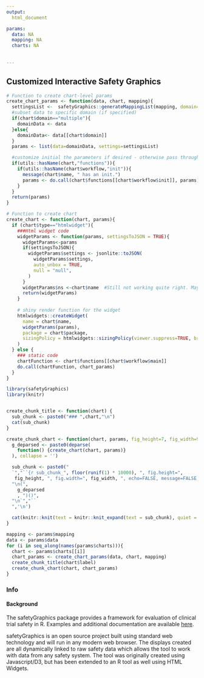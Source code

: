```yaml
---
output:
  html_document

params:
  data: NA
  mapping: NA
  charts: NA
  
  
---
```


## Customized Interactive Safety Graphics {.tabset .tabset-fade} 

```r

# Function to create chart-level params
create_chart_params <- function(data, chart, mapping){
  settingsList <-  safetyGraphics::generateMappingList(mapping, domain=chart$domain)
  #subset data to specific domain (if specified)
  if(chart$domain=="multiple"){
    domainData <- data
  }else{
    domainData<- data[[chart$domain]]
  }
  params <- list(data=domainData, settings=settingsList)

  #customize initial the parameters if desired - otherwise pass through domain level data and mapping)
  if(utils::hasName(chart,"functions")){
    if(utils::hasName(chart$workflow,"init")){
      message(chart$name, " has an init.")
      params <- do.call(chart$functions[[chart$workflow$init]], params)
    }
  }
  return(params)
}

# Function to create chart
create_chart <- function(chart, params){
  if (chart$type=="htmlwidget"){
    ###Html widget code
    widgetParams <- function(params, settingsToJSON = TRUE){
      widgetParams<-params
      if(settingsToJSON){
        widgetParams$settings <- jsonlite::toJSON(
          widgetParams$settings,
          auto_unbox = TRUE,
          null = "null",  
        )
      }
      widgetParams$ns <-chart$name  #Still not working quite right. May need to refactor widgets a bit to, since some use this parameter to select the location of the wrapper div. there's no easy way to set this to the random widget value (e.g. "htmlwidget-638ca0176b34007fbdf9")
      return(widgetParams)
    }
    
    # shiny render function for the widget 
    htmlwidgets::createWidget(
      name = chart$name,
      widgetParams(params),
      package = chart$package,
      sizingPolicy = htmlwidgets::sizingPolicy(viewer.suppress=TRUE, browser.external = TRUE),     
    )  
  } else {
    ### static code
    chartFunction <- chart$functions[[chart$workflow$main]]
    do.call(chartFunction, chart_params)  
  }  
}
```


```r
library(safetyGraphics)
library(knitr)


create_chunk_title <- function(chart) {
  sub_chunk <- paste0("### ",chart,"\n")
  cat(sub_chunk)
}

create_chunk_chart <- function(chart, params, fig_height=7, fig_width=9) {
  g_deparsed <- paste0(deparse(
    function() {create_chart(chart, params)}
  ), collapse = '')

  sub_chunk <- paste0("
  `","``{r sub_chunk_", floor(runif(1) * 10000), ", fig.height=",
   fig_height, ", fig.width=", fig_width, ", echo=FALSE, message=FALSE, warning=FALSE}",
  "\n(",
    g_deparsed
    , ")()",
  "\n`","``
  ",'\n')

  cat(knitr::knit(text = knitr::knit_expand(text = sub_chunk), quiet = TRUE))
}

mapping <- params$mapping
data <- params$data
for (i in seq_along(names(params$charts))){
  chart <- params$charts[[i]]
  chart_params <- create_chart_params(data, chart, mapping)
  create_chunk_title(chart$label)
  create_chunk_chart(chart, chart_params)
}

```



### Info

#### Background
The safetyGraphics package provides a framework for evaluation of clinical trial safety in R. Examples and additional documentation are available [here](https://github.com/ASA-DIA-InteractiveSafetyGraphics/safetyGraphics).

safetyGraphics is an open source project built using standard web technology and will run in any modern web browser. The displays created are all dynamically linked to raw safety data which allows the tool to work with data from any safety system. The tool was originally created using Javascript/D3, but has been extended to an R tool as well using HTML Widgets.   

